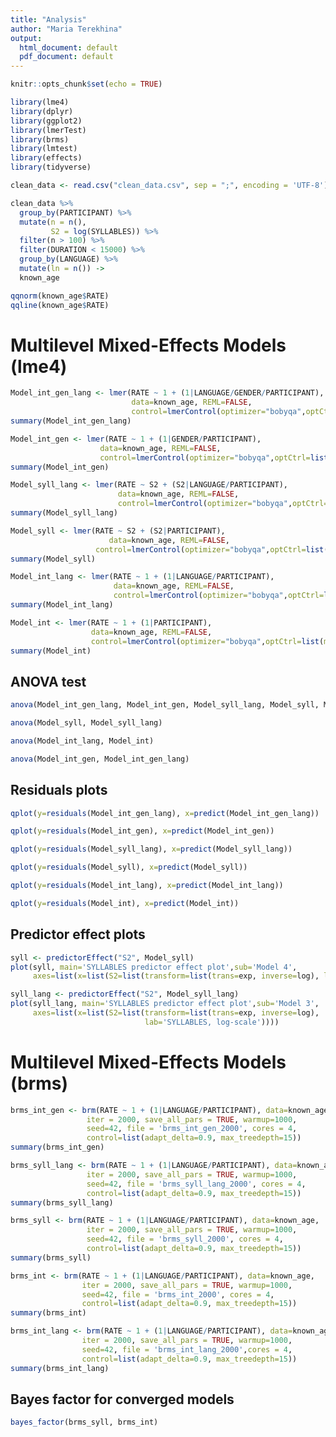---
title: "Analysis"
author: "Maria Terekhina"
output:
  html_document: default
  pdf_document: default
---

```{r setup, include=FALSE}
knitr::opts_chunk$set(echo = TRUE)
```
```{r, comment="", results="hide", echo=FALSE}
library(lme4)
library(dplyr)
library(ggplot2)
library(lmerTest)
library(brms)
library(lmtest)
library(effects)
library(tidyverse)
```
```{r include=FALSE, echo=FALSE}
clean_data <- read.csv("clean_data.csv", sep = ";", encoding = 'UTF-8')
```
```{r}
clean_data %>% 
  group_by(PARTICIPANT) %>% 
  mutate(n = n(),
         S2 = log(SYLLABLES)) %>%
  filter(n > 100) %>% 
  filter(DURATION < 15000) %>% 
  group_by(LANGUAGE) %>% 
  mutate(ln = n()) ->
  known_age
```
```{r}
qqnorm(known_age$RATE)
qqline(known_age$RATE)
``` 

# Multilevel Mixed-Effects Models (lme4)
```{r}
Model_int_gen_lang <- lmer(RATE ~ 1 + (1|LANGUAGE/GENDER/PARTICIPANT), 
                           data=known_age, REML=FALSE,
                           control=lmerControl(optimizer="bobyqa",optCtrl=list(maxfun=2e5)))
summary(Model_int_gen_lang)
```
```{r}
Model_int_gen <- lmer(RATE ~ 1 + (1|GENDER/PARTICIPANT), 
                    data=known_age, REML=FALSE,
                    control=lmerControl(optimizer="bobyqa",optCtrl=list(maxfun=2e5)))
summary(Model_int_gen)
```
```{r}
Model_syll_lang <- lmer(RATE ~ S2 + (S2|LANGUAGE/PARTICIPANT), 
                        data=known_age, REML=FALSE,
                        control=lmerControl(optimizer="bobyqa",optCtrl=list(maxfun=2e5)))
summary(Model_syll_lang)
```
```{r}
Model_syll <- lmer(RATE ~ S2 + (S2|PARTICIPANT), 
                      data=known_age, REML=FALSE,
                   control=lmerControl(optimizer="bobyqa",optCtrl=list(maxfun=2e5)))
summary(Model_syll)
```
```{r}
Model_int_lang <- lmer(RATE ~ 1 + (1|LANGUAGE/PARTICIPANT), 
                       data=known_age, REML=FALSE,
                       control=lmerControl(optimizer="bobyqa",optCtrl=list(maxfun=2e5)))
summary(Model_int_lang)
```
```{r}
Model_int <- lmer(RATE ~ 1 + (1|PARTICIPANT), 
                  data=known_age, REML=FALSE,
                  control=lmerControl(optimizer="bobyqa",optCtrl=list(maxfun=2e5)))
summary(Model_int)
```

## ANOVA test
```{r}
anova(Model_int_gen_lang, Model_int_gen, Model_syll_lang, Model_syll, Model_int_lang, Model_int)
```
```{r}
anova(Model_syll, Model_syll_lang)
```
```{r}
anova(Model_int_lang, Model_int)
```
```{r}
anova(Model_int_gen, Model_int_gen_lang)
```
## Residuals plots
```{r}
qplot(y=residuals(Model_int_gen_lang), x=predict(Model_int_gen_lang))
```
```{r}
qplot(y=residuals(Model_int_gen), x=predict(Model_int_gen))
```
```{r}
qplot(y=residuals(Model_syll_lang), x=predict(Model_syll_lang))
```
```{r}
qplot(y=residuals(Model_syll), x=predict(Model_syll))
```
```{r}
qplot(y=residuals(Model_int_lang), x=predict(Model_int_lang))
```
```{r}
qplot(y=residuals(Model_int), x=predict(Model_int))
```

## Predictor effect plots
```{r}
syll <- predictorEffect("S2", Model_syll)
plot(syll, main='SYLLABLES predictor effect plot',sub='Model 4',
     axes=list(x=list(S2=list(transform=list(trans=exp, inverse=log), lab='SYLLABLES, log-scale'))))
```
```{r}
  
syll_lang <- predictorEffect("S2", Model_syll_lang)
plot(syll_lang, main='SYLLABLES predictor effect plot',sub='Model 3',
     axes=list(x=list(S2=list(transform=list(trans=exp, inverse=log), 
                              lab='SYLLABLES, log-scale'))))
```

# Multilevel Mixed-Effects Models (brms)
```{r}
brms_int_gen <- brm(RATE ~ 1 + (1|LANGUAGE/PARTICIPANT), data=known_age,
                 iter = 2000, save_all_pars = TRUE, warmup=1000, 
                 seed=42, file = 'brms_int_gen_2000', cores = 4,
                 control=list(adapt_delta=0.9, max_treedepth=15))
summary(brms_int_gen)
```
```{r}
brms_syll_lang <- brm(RATE ~ 1 + (1|LANGUAGE/PARTICIPANT), data=known_age,
                 iter = 2000, save_all_pars = TRUE, warmup=1000, 
                 seed=42, file = 'brms_syll_lang_2000', cores = 4,
                 control=list(adapt_delta=0.9, max_treedepth=15))
summary(brms_syll_lang)
```
```{r}
brms_syll <- brm(RATE ~ 1 + (1|LANGUAGE/PARTICIPANT), data=known_age,
                 iter = 2000, save_all_pars = TRUE, warmup=1000, 
                 seed=42, file = 'brms_syll_2000', cores = 4,
                 control=list(adapt_delta=0.9, max_treedepth=15))
summary(brms_syll)
```
```{r}
brms_int <- brm(RATE ~ 1 + (1|LANGUAGE/PARTICIPANT), data=known_age,
                iter = 2000, save_all_pars = TRUE, warmup=1000, 
                seed=42, file = 'brms_int_2000', cores = 4,
                control=list(adapt_delta=0.9, max_treedepth=15))
summary(brms_int)
```
```{r}
brms_int_lang <- brm(RATE ~ 1 + (1|LANGUAGE/PARTICIPANT), data=known_age,
                iter = 2000, save_all_pars = TRUE, warmup=1000, 
                seed=42, file = 'brms_int_lang_2000',cores = 4,
                control=list(adapt_delta=0.9, max_treedepth=15))
summary(brms_int_lang)
```
## Bayes factor for converged models
```{r}
bayes_factor(brms_syll, brms_int)
```

